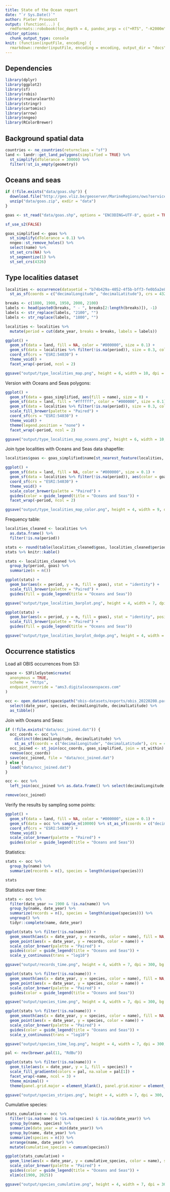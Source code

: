 ```yaml
---
title: State of the Ocean report
date: "`r Sys.Date()`"
author: Pieter Provoost
output: (function(...) {
  rmdformats::robobook(toc_depth = 4, pandoc_args = c("+RTS", "-K2000m", "-RTS"), ...) })
editor_options: 
  chunk_output_type: console
knit: (function(inputFile, encoding) {
  rmarkdown::render(inputFile, encoding = encoding, output_dir = "docs") })  
---
```


## Dependencies

```r
library(dplyr)
library(ggplot2)
library(sf)
library(robis)
library(rnaturalearth)
library(stringr)
library(cartomisc)
library(arrow)
library(nngeo)
library(RColorBrewer)
```

## Background spatial data

```r
countries <- ne_countries(returnclass = "sf")
land <- landr::get_land_polygons(simplified = TRUE) %>%
  st_simplify(dTolerance = 30000) %>%
  filter(!st_is_empty(geometry))
```

## Oceans and seas

```r
if (!file.exists("data/goas.shp")) {
  download.file("http://geo.vliz.be/geoserver/MarineRegions/ows?service=WFS&version=1.0.0&request=GetFeature&typeName=MarineRegions:goas&maxFeatures=50&outputFormat=SHAPE-ZIP", "data/goas.zip")
  unzip("data/goas.zip", exdir = "data")
}

goas <- st_read("data/goas.shp", options = "ENCODING=UTF-8", quiet = TRUE)

sf_use_s2(FALSE)

goas_simplified <- goas %>%
  st_simplify(dTolerance = 0.1) %>%
  nngeo::st_remove_holes() %>%
  select(name) %>%
  st_set_crs(NA) %>%
  st_segmentize(1) %>%
  st_set_crs(4326)
```

## Type localities dataset

```r
localities <- occurrence(datasetid = "b74b429a-4052-4f5b-bff3-fe0b5a2e8669") %>%
  st_as_sf(coords = c("decimalLongitude", "decimalLatitude"), crs = 4326)

breaks <- c(1800, 1900, 1950, 2000, 2100)
labels <- head(paste0(breaks, " - ", breaks[2:length(breaks)]), -1)
labels <- str_replace(labels, "2100", "")
labels <- str_replace(labels, "1800", "")

localities <- localities %>%
  mutate(period = cut(date_year, breaks = breaks, labels = labels))

ggplot() +
  geom_sf(data = land, fill = NA, color = "#000000", size = 0.1) +
  geom_sf(data = localities %>% filter(!is.na(period)), size = 0.3, color = "#000000") +
  coord_sf(crs = "ESRI:54030") +
  theme_void() +
  facet_wrap(~period, ncol = 2)

ggsave("output/type_localities_map.png", height = 6, width = 10, dpi = 400, bg = "white")
```

Version with Oceans and Seas polygons:

```r
ggplot() +
  geom_sf(data = goas_simplified, aes(fill = name), size = 0) +
  geom_sf(data = land, fill = "#ffffff", color = "#000000", size = 0.1) +
  geom_sf(data = localities %>% filter(!is.na(period)), size = 0.3, color = "#000000") +
  scale_fill_brewer(palette = "Paired") +
  coord_sf(crs = "ESRI:54030") +
  theme_void() +
  theme(legend.position = "none") +
  facet_wrap(~period, ncol = 2)

ggsave("output/type_localities_map_oceans.png", height = 6, width = 10, dpi = 400, bg = "white")
```

Join type localities with Oceans and Seas data shapefile:

```r
localities$goas <- goas_simplified$name[st_nearest_feature(localities, goas_simplified, check_crs = TRUE)]

ggplot() +
  geom_sf(data = land, fill = NA, color = "#000000", size = 0.1) +
  geom_sf(data = localities %>% filter(!is.na(period)), aes(color = goas), size = 0.3) +
  coord_sf(crs = "ESRI:54030") +
  theme_void() +
  scale_color_brewer(palette = "Paired") +
  guides(color = guide_legend(title = "Oceans and Seas")) +
  facet_wrap(~period, ncol = 2)

ggsave("output/type_localities_map_color.png", height = 4, width = 9, dpi = 400, bg = "white")
```

Frequency table:

```r
localities_cleaned <- localities %>%
  as.data.frame() %>%
  filter(!is.na(period))

stats <- round(table(localities_cleaned$goas, localities_cleaned$period) / nrow(localities_cleaned) * 100, digits = 2)
stats %>% knitr::kable()
```

```r
stats <- localities_cleaned %>%
  group_by(period, goas) %>%
  summarize(n = n())

ggplot(stats) +
  geom_bar(aes(x = period, y = n, fill = goas), stat = "identity") +
  scale_fill_brewer(palette = "Paired") +
  guides(fill = guide_legend(title = "Oceans and Seas"))

ggsave("output/type_localities_barplot.png", height = 4, width = 7, dpi = 300, bg = "white", scale = 1.5)

ggplot(stats) +
  geom_bar(aes(x = period, y = n, fill = goas), stat = "identity", position = "dodge") +
  scale_fill_brewer(palette = "Paired") +
  guides(fill = guide_legend(title = "Oceans and Seas"))

ggsave("output/type_localities_barplot_dodge.png", height = 4, width = 7, dpi = 300, bg = "white", scale = 1.5)
```

## Occurrence statistics

Load all OBIS occurrences from S3:

```r
space <- S3FileSystem$create(
  anonymous = TRUE,
  scheme = "https",
  endpoint_override = "ams3.digitaloceanspaces.com"
)

occ <- open_dataset(space$path("obis-datasets/exports/obis_20220208.parquet")) %>%
  select(date_year, species, decimalLongitude, decimalLatitude) %>%
  as_tibble()
```

Join with Oceans and Seas:

```r
if (!file.exists("data/occ_joined.dat")) {
  occ_coords <- occ %>%
    distinct(decimalLongitude, decimalLatitude) %>%
    st_as_sf(coords = c("decimalLongitude", "decimalLatitude"), crs = 4326, remove = FALSE)
  occ_joined <- st_join(occ_coords, goas_simplified, join = st_within)
  remove(occ_coords)
  save(occ_joined, file = "data/occ_joined.dat")
} else {
  load("data/occ_joined.dat")
}

occ <- occ %>%
  left_join(occ_joined %>% as.data.frame() %>% select(decimalLongitude, decimalLatitude, name), by = c("decimalLongitude", "decimalLatitude"))

remove(occ_joined)
```

Verify the results by sampling some points:

```r
ggplot() +
  geom_sf(data = land, fill = NA, color = "#000000", size = 0.1) +
  geom_sf(data = occ %>% sample_n(10000) %>% st_as_sf(coords = c("decimalLongitude", "decimalLatitude"), crs = 4326), aes(color = name), size = 0.3) +
  coord_sf(crs = "ESRI:54030") +
  theme_void() +
  scale_color_brewer(palette = "Paired") +
  guides(color = guide_legend(title = "Oceans and Seas"))
```

Statistics:

```r
stats <- occ %>%
  group_by(name) %>%
  summarize(records = n(), species = length(unique(species)))

stats
```

Statistics over time:

```r
stats <- occ %>%
  filter(date_year >= 1900 & !is.na(name)) %>%
  group_by(name, date_year) %>%
  summarize(records = n(), species = length(unique(species))) %>%
  ungroup() %>%
  tidyr::complete(name, date_year)

ggplot(stats %>% filter(!is.na(name))) +
  geom_smooth(aes(x = date_year, y = records, color = name), fill = NA, method = "gam") +
  geom_point(aes(x = date_year, y = records, color = name)) +
  scale_color_brewer(palette = "Paired") +
  guides(color = guide_legend(title = "Oceans and Seas")) +
  scale_y_continuous(trans = "log10")

ggsave("output/records_time.png", height = 4, width = 7, dpi = 300, bg = "white", scale = 1.5)

ggplot(stats %>% filter(!is.na(name))) +
  geom_smooth(aes(x = date_year, y = species, color = name), fill = NA, method = "gam") +
  geom_point(aes(x = date_year, y = species, color = name)) +
  scale_color_brewer(palette = "Paired") +
  guides(color = guide_legend(title = "Oceans and Seas"))

ggsave("output/species_time.png", height = 4, width = 7, dpi = 300, bg = "white", scale = 1.5)

ggplot(stats %>% filter(!is.na(name))) +
  geom_smooth(aes(x = date_year, y = species, color = name), fill = NA, method = "gam") +
  geom_point(aes(x = date_year, y = species, color = name)) +
  scale_color_brewer(palette = "Paired") +
  guides(color = guide_legend(title = "Oceans and Seas")) +
  scale_y_continuous(trans = "log10")

ggsave("output/species_time_log.png", height = 4, width = 7, dpi = 300, bg = "white", scale = 1.5)

pal <- rev(brewer.pal(11, "RdBu"))

ggplot(stats %>% filter(!is.na(name))) +
  geom_tile(aes(x = date_year, y = 1, fill = species)) +
  scale_fill_gradientn(colors = pal, na.value = pal[1]) +
  facet_wrap(~name, ncol = 3) +
  theme_minimal() +
  theme(panel.grid.major = element_blank(), panel.grid.minor = element_blank())

ggsave("output/species_stripes.png", height = 4, width = 7, dpi = 300, bg = "white", scale = 1.5)
```

Cumulative species:

```r
stats_cumulative <- occ %>%
  filter(!is.na(name) & !is.na(species) & !is.na(date_year)) %>%
  group_by(name, species) %>%
  summarize(date_year = min(date_year)) %>%
  group_by(name, date_year) %>%
  summarize(species = n()) %>%
  arrange(name, date_year) %>%
  mutate(cumulative_species = cumsum(species))

ggplot(stats_cumulative) +
  geom_line(aes(x = date_year, y = cumulative_species, color = name), size = 1) +
  scale_color_brewer(palette = "Paired") +
  guides(color = guide_legend(title = "Oceans and Seas")) +
  xlim(c(1900, 2025))

ggsave("output/species_cumulative.png", height = 4, width = 7, dpi = 300, bg = "white", scale = 1.5)
```
